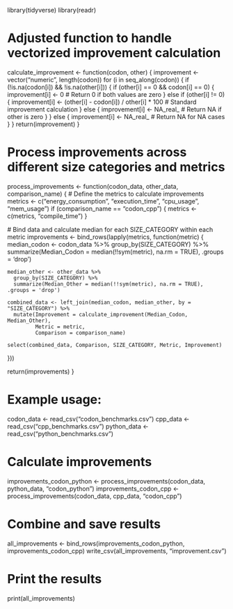 library(tidyverse)
library(readr)

# Adjusted function to handle vectorized improvement calculation
calculate_improvement <- function(codon, other) {
  improvement <- vector("numeric", length(codon))
  for (i in seq_along(codon)) {
    if (!is.na(codon[i]) && !is.na(other[i])) {
      if (other[i] == 0 && codon[i] == 0) {
        improvement[i] <- 0  # Return 0 if both values are zero
      } else if (other[i] != 0) {
        improvement[i] <- (other[i] - codon[i]) / other[i] * 100  # Standard improvement calculation
      } else {
        improvement[i] <- NA_real_  # Return NA if other is zero
      }
    } else {
      improvement[i] <- NA_real_  # Return NA for NA cases
    }
  }
  return(improvement)
}

# Process improvements across different size categories and metrics
process_improvements <- function(codon_data, other_data, comparison_name) {
  # Define the metrics to calculate improvements
  metrics <- c("energy_consumption", "execution_time", "cpu_usage", "mem_usage")
  if (comparison_name == "codon_cpp") {
    metrics <- c(metrics, "compile_time")
  }
  
  # Bind data and calculate median for each SIZE_CATEGORY within each metric
  improvements <- bind_rows(lapply(metrics, function(metric) {
    median_codon <- codon_data %>%
      group_by(SIZE_CATEGORY) %>%
      summarize(Median_Codon = median(!!sym(metric), na.rm = TRUE), .groups = 'drop')
    
    median_other <- other_data %>%
      group_by(SIZE_CATEGORY) %>%
      summarize(Median_Other = median(!!sym(metric), na.rm = TRUE), .groups = 'drop')

    combined_data <- left_join(median_codon, median_other, by = "SIZE_CATEGORY") %>%
      mutate(Improvement = calculate_improvement(Median_Codon, Median_Other),
             Metric = metric,
             Comparison = comparison_name)
    
    select(combined_data, Comparison, SIZE_CATEGORY, Metric, Improvement)
  }))
  
  return(improvements)
}

# Example usage:
codon_data <- read_csv("codon_benchmarks.csv")
cpp_data <- read_csv("cpp_benchmarks.csv")
python_data <- read_csv("python_benchmarks.csv")

# Calculate improvements
improvements_codon_python <- process_improvements(codon_data, python_data, "codon_python")
improvements_codon_cpp <- process_improvements(codon_data, cpp_data, "codon_cpp")

# Combine and save results
all_improvements <- bind_rows(improvements_codon_python, improvements_codon_cpp)
write_csv(all_improvements, "improvement.csv")

# Print the results
print(all_improvements)
